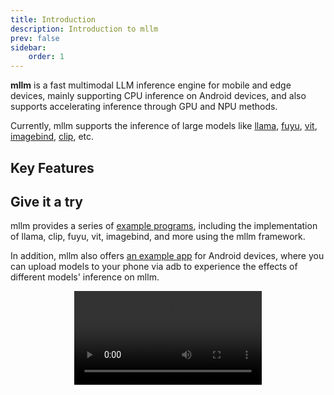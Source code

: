 ```yaml
---
title: Introduction
description: Introduction to mllm
prev: false
sidebar:
    order: 1
---
```


**mllm** is a fast multimodal LLM inference engine for mobile and edge devices, mainly supporting CPU inference on Android devices, and also supports accelerating inference through GPU and NPU methods. 

Currently, mllm supports the inference of large models like <ins>llama</ins>, <ins>fuyu</ins>, <ins>vit</ins>, <ins>imagebind</ins>, <ins>clip</ins>, etc.

## Key Features


## Give it a try
mllm provides a series of [example programs](https://github.com/UbiquitousLearning/mllm/examples), including the implementation of llama, clip, fuyu, vit, imagebind, and more using the mllm framework. 

In addition, mllm also offers [an example app](https://github.com/UbiquitousLearning/mllm/android) for Android devices, where you can upload models to your phone via adb to experience the effects of different models' inference on mllm.

<center><video src="https://ubiquitouslearning.github.io/mllm_website/demo-full.mp4" controls="controls"  autoplay loop style="max-width:80%;max-height:600px;"></video></center>
